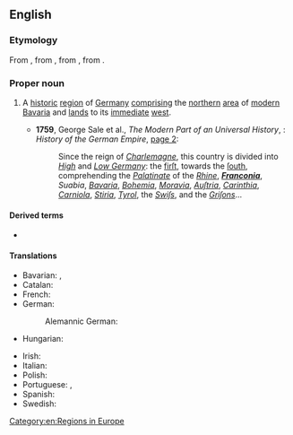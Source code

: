{{also|Francónia|Francônia}}
==English==
{{wikipedia}}

===Etymology===
From {{der|en|ML.|Franconia}}, from {{m|la|Francus||Frank}}, from {{der|en|frk|*frankō||a Frank}}, from {{der|en|gem-pro|*frankô||}}.

===Proper noun===
{{en-proper noun}}

# {{lb|en|geography|historical}} A [[historic]] [[region]] of [[Germany]] [[comprising]] the [[northern]] [[area]] of [[modern]] [[Bavaria]] and [[land]]s to its [[immediate]] [[west]].
#* '''1759''', George Sale et al., ''The Modern Part of an Universal History'', {{nowrap|volume XXIX}}: ''History of the German Empire'', [http://books.google.com/books?id=dFtjAAAAMAAJ&pg=PA2 page&nbsp;2]:
#*: Since the reign of ''[[Charlemagne]]'', this country is divided into ''[[High Germany|High]]'' and ''[[Low Germany]]'': the [[first|firſt]], towards the [[south|ſouth]], comprehending the ''[[Palatinate]]'' of the ''[[Rhine]]'', '''''[[Franconia]]''''', ''Suabia'', ''[[Bavaria]]'', ''[[Bohemia]]'', ''[[Moravia]]'', ''[[Austria|Auſtria]]'', ''[[Carinthia]]'', ''[[Carniola]]'', ''[[Stiria]]'', ''[[Tyrol]]'', the ''[[Swiss|Swiſs]]'', and the ''[[Grisons|Griſons]]''...

====Derived terms====
* {{l|en|Franconian}}

====Translations====
{{trans-top|region of Germany}}
* Bavarian: {{t|bar|Frankn}}, {{t|bar|Frangn}}
* Catalan: {{t|ca|Francònia|f}}
* French: {{t+|fr|Franconie|f}}
* German: {{t+|de|Franken}}
*: Alemannic German: {{t|gsw|Franke}}
* Hungarian: {{t|hu|Frankföld}}
{{trans-mid}}
* Irish: {{t|ga|Francóin|f|alt=an Fhrancóin}}
* Italian: {{t+|it|Franconia|f}}
* Polish: {{t+|pl|Frankonia|f}}
* Portuguese: {{t|pt|Francónia|f}} {{qualifier|Portugal}}, {{t|pt|Francônia|f}} {{qualifier|Brazil}}
* Spanish: {{t|es|Franconia|f}}
* Swedish: {{t+|sv|Franken|n}}
{{trans-bottom}}

[[Category:en:Regions in Europe]]
{{C|en|Historical and traditional regions}}